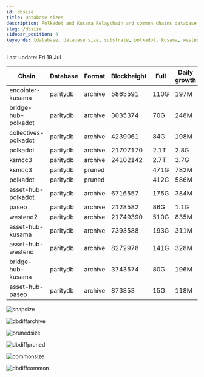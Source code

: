 ```yaml
---
id: dbsize
title: Database sizes
description: Polkadot and Kusama Relaychain and common chains database sizes
slug: /dbsize
sidebar_position: 4
keywords: [database, database size, substrate, polkadot, kusama, westend]
---
```



Last update: Fri 19 Jul

| Chain    | Database   | Format | Blockheight | Full         | Daily growth |
| ------------------------| ----------- | -------- | ------- | ---------- | ----- | 
| encointer-kusama | paritydb | archive | 5865591 | 110G | 197M |
| bridge-hub-polkadot | paritydb | archive | 3035374 | 70G | 248M |
| collectives-polkadot | paritydb | archive | 4239061 | 84G | 198M |
| polkadot | paritydb | archive | 21707170 | 2.1T | 2.8G |
| ksmcc3 | paritydb | archive | 24102142 | 2.7T | 3.7G |
| ksmcc3 | paritydb | pruned |  | 471G | 782M |
| polkadot | paritydb | pruned |  | 412G | 586M |
| asset-hub-polkadot | paritydb | archive | 6716557 | 175G | 384M |
| paseo | paritydb | archive | 2128582 | 86G | 1.1G |
| westend2 | paritydb | archive | 21749390 | 510G | 835M |
| asset-hub-kusama | paritydb | archive | 7393588 | 193G | 311M |
| asset-hub-westend | paritydb | archive | 8272978 | 141G | 328M |
| bridge-hub-kusama | paritydb | archive | 3743574 | 80G | 196M |
| asset-hub-paseo | paritydb | archive | 873853 | 15G | 118M |

![snapsize](/img/archivesize.png)

![dbdiffarchive](/img/dbdiffrelay.png)

![prunedsize](/img/prunedsize.png)

![dbdiffpruned](/img/dbdiffpruned.png)

![commonsize](/img/commonsize.png)

![dbdiffcommon](/img/dbdiffcommon.png)

